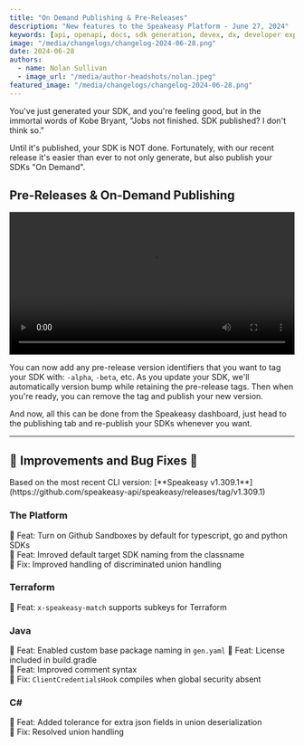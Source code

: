 ```yaml
---
title: "On Demand Publishing & Pre-Releases"
description: "New features to the Speakeasy Platform - June 27, 2024"
keywords: [api, openapi, docs, sdk generation, devex, dx, developer experience]
image: "/media/changelogs/changelog-2024-06-28.png"
date: 2024-06-28
authors:
  - name: Nolan Sullivan
  - image_url: "/media/author-headshots/nolan.jpeg"
featured_image: "/media/changelogs/changelog-2024-06-28.png"
---
```



You've just generated your SDK, and you're feeling good, but in the immortal words of Kobe Bryant, "Jobs not finished. SDK published? I don't think so." 

<div className="mt-10 flex justify-center items-center" >
  <YouTube
    videoId="fY7l2pcxdHM"
  />
</div>

Until it's published, your SDK is NOT done. Fortunately, with our recent release it's easier than ever to not only generate, but also publish your SDKs "On Demand". 

## Pre-Releases & On-Demand Publishing

<div className='mt-10'>
  <video controls={false} loop={true} autoPlay={true} width="100%" >
    <source src={publishing_video} type="video/mp4" />
  </video>
</div>

You can now add any pre-release version identifiers that you want to tag your SDK with: `-alpha`, `-beta`, etc. As you update your SDK, we'll automatically version bump while retaining the pre-release tags. Then when you're ready, you can remove the tag and publish your new version.

And now, all this can be done from the Speakeasy dashboard, just head to the publishing tab and re-publish your SDKs whenever you want.

---

## 🚢 Improvements and Bug Fixes 🐛

<Callout title="NOTE" variant="info">
Based on the most recent CLI version: [**Speakeasy v1.309.1**](https://github.com/speakeasy-api/speakeasy/releases/tag/v1.309.1)
</Callout>

### The Platform

🚢 Feat: Turn on Github Sandboxes by default for typescript, go and python SDKs \
🚢 Feat: Imroved default target SDK naming from the classname \
🐛 Fix: Improved handling of discriminated union handling

### Terraform

🚢 Feat: `x-speakeasy-match` supports subkeys for Terraform


### Java

🚢 Feat: Enabled custom base package naming in `gen.yaml`
🚢 Feat: License included in build.gradle \
🚢 Feat: Improved comment syntax \
🐛 Fix: `ClientCredentialsHook` compiles when global security absent
 
### C#

🚢 Feat: Added tolerance for extra json fields in union deserialization \
🐛 Fix: Resolved union handling


